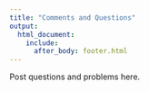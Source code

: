 ```yaml
---
title: "Comments and Questions"
output:
  html_document:
    include:
      after_body: footer.html
---
```


Post questions and problems here.
